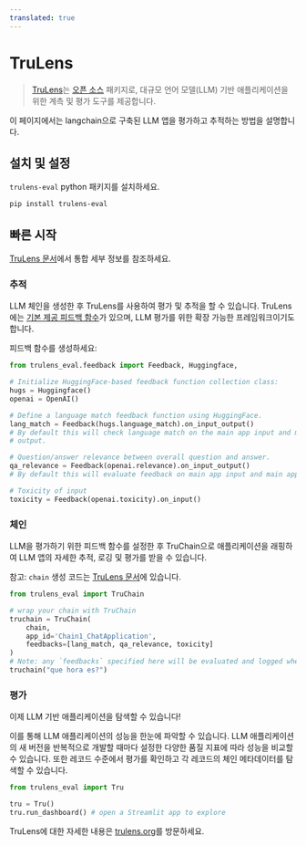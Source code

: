 ```yaml
---
translated: true
---
```


# TruLens

>[TruLens](https://trulens.org)는 [오픈 소스](https://github.com/truera/trulens) 패키지로, 대규모 언어 모델(LLM) 기반 애플리케이션을 위한 계측 및 평가 도구를 제공합니다.

이 페이지에서는 langchain으로 구축된 LLM 앱을 평가하고 추적하는 방법을 설명합니다.

## 설치 및 설정

`trulens-eval` python 패키지를 설치하세요.

```bash
pip install trulens-eval
```

## 빠른 시작

[TruLens 문서](https://www.trulens.org/trulens_eval/getting_started/quickstarts/langchain_quickstart/)에서 통합 세부 정보를 참조하세요.

### 추적

LLM 체인을 생성한 후 TruLens를 사용하여 평가 및 추적을 할 수 있습니다.
TruLens에는 [기본 제공 피드백 함수](https://www.trulens.org/trulens_eval/evaluation/feedback_functions/)가 있으며, LLM 평가를 위한 확장 가능한 프레임워크이기도 합니다.

피드백 함수를 생성하세요:

```python
from trulens_eval.feedback import Feedback, Huggingface,

# Initialize HuggingFace-based feedback function collection class:
hugs = Huggingface()
openai = OpenAI()

# Define a language match feedback function using HuggingFace.
lang_match = Feedback(hugs.language_match).on_input_output()
# By default this will check language match on the main app input and main app
# output.

# Question/answer relevance between overall question and answer.
qa_relevance = Feedback(openai.relevance).on_input_output()
# By default this will evaluate feedback on main app input and main app output.

# Toxicity of input
toxicity = Feedback(openai.toxicity).on_input()
```

### 체인

LLM을 평가하기 위한 피드백 함수를 설정한 후 TruChain으로 애플리케이션을 래핑하여 LLM 앱의 자세한 추적, 로깅 및 평가를 받을 수 있습니다.

참고: `chain` 생성 코드는 [TruLens 문서](https://www.trulens.org/trulens_eval/getting_started/quickstarts/langchain_quickstart/)에 있습니다.

```python
from trulens_eval import TruChain

# wrap your chain with TruChain
truchain = TruChain(
    chain,
    app_id='Chain1_ChatApplication',
    feedbacks=[lang_match, qa_relevance, toxicity]
)
# Note: any `feedbacks` specified here will be evaluated and logged whenever the chain is used.
truchain("que hora es?")
```

### 평가

이제 LLM 기반 애플리케이션을 탐색할 수 있습니다!

이를 통해 LLM 애플리케이션의 성능을 한눈에 파악할 수 있습니다. LLM 애플리케이션의 새 버전을 반복적으로 개발할 때마다 설정한 다양한 품질 지표에 따라 성능을 비교할 수 있습니다. 또한 레코드 수준에서 평가를 확인하고 각 레코드의 체인 메타데이터를 탐색할 수 있습니다.

```python
from trulens_eval import Tru

tru = Tru()
tru.run_dashboard() # open a Streamlit app to explore
```

TruLens에 대한 자세한 내용은 [trulens.org](https://www.trulens.org/)를 방문하세요.
